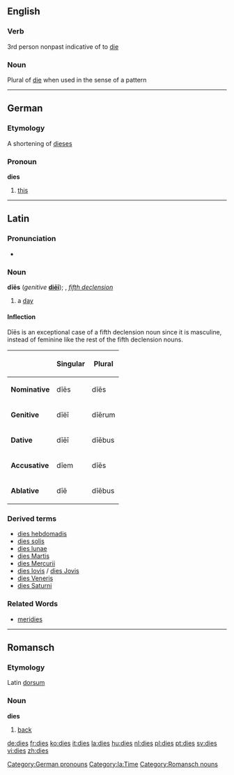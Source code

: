 ==English==
===Verb===
3rd person nonpast indicative of to [[die]]

===Noun===
Plural of [[die]] when used in the sense of a pattern

----

==German==
===Etymology===
A shortening of [[dieses]]

===Pronoun===
'''dies'''
#[[this]]
[[Category:German pronouns]]

----

==Latin==
[[Category:la:Time]]
===Pronunciation===
*{{IPA|/ˈdiː.eːs/}}

===Noun===
'''dīēs''' (''genitive'' '''[[diei|diēī]]'''); {{m}}, ''[[Wiktionary Appendix:Latin fifth declension|fifth declension]]''

#a [[day]]

====Inflection====
Dīēs is an exceptional case of a fifth declension noun since it is masculine, instead of feminine like the rest of the fifth declension nouns.<br/>
{{ladecl5vow}}

{| {{prettytable}}
!
!Singular
!Plural
|-
|'''Nominative'''
|dīēs
|dīēs
|-
|'''Genitive'''
|dīëī
|dīērum
|-
|'''Dative'''
|dīēī
|dīēbus
|-
|'''Accusative'''
|dīem
|dīēs
|-
|'''Ablative'''
|dīē
|dīēbus
|}

===Derived terms===
*[[dies hebdomadis]]
*[[dies solis]]
*[[dies lunae]]
*[[dies Martis]]
*[[dies Mercurii]]
*[[dies Iovis]] / [[dies Jovis]]
*[[dies Veneris]]
*[[dies Saturni]]

===Related Words===
*[[meridies]]

----

==Romansch==
===Etymology===
Latin [[dorsum]]
===Noun===
'''dies'''

# [[back]]

[[Category:Romansch nouns]]

[[de:dies]]
[[fr:dies]]
[[ko:dies]]
[[it:dies]]
[[la:dies]]
[[hu:dies]]
[[nl:dies]]
[[pl:dies]]
[[pt:dies]]
[[sv:dies]]
[[vi:dies]]
[[zh:dies]]